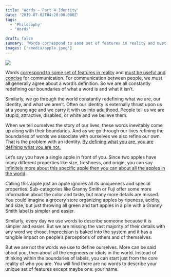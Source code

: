 ```yaml
---
title: 'Words — Part 4 Identity'
date: '2019-07-02T04:20:00.000Z'
tags:
  - 'Philosophy'
  - 'Words'

draft: false
summary: 'Words correspond to some set of features in reality and must be useful and concise for communication.'
images: ['/media/apple.jpeg']
---
```


![](/media/apple.jpeg)

Words [correspond to some set of features in reality](https://jsfuentes.com/posts/words-part-1-words-arent-real) and [must be useful and concise](https://jsfuentes.com/posts/words-part-2-communication-and-manipulation) for communication. For communication between people, we must all generally agree about a word’s definition. So we are all constantly redefining our boundaries of what a word is and what it isn’t.

Similarly, we go through the world constantly redefining what we are, our identity, and what we aren’t. Often our identity is externally thrust upon us at a young age and we carry it with us into adulthood. People tell us we are stupid, attractive, disabled, or white and we believe them.

When we tell ourselves the story of our lives, these words inevitably come up along with their boundaries. And as we go through our lives refining the boundaries of words we associate with ourselves we also refine our own. That is the problem with an identity. [By defining what you are, you are defining what you are not.](https://jsfuentes.com/posts/toxic-idea-1-find-yourself)

Let’s say you have a single apple in front of you. Since two apples have many different properties like size, freshness, and origin, you can say[ infinitely more about this specific apple then you can about all the apples in the world](https://www.lesswrong.com/posts/yDfxTj9TKYsYiWH5o/the-virtue-of-narrowness).

Calling this apple just an apple ignores all its uniqueness and special properties. Sub-categories like Granny Smith or Fuji offer some more information about the color and taste, but many more details are missed. You could imagine a grocery store organizing apples by ripeness, acidity, and size, but just throwing all green and tart apples in a pile with a Granny Smith label is simpler and easier.

Similarly, every day we use words to describe someone because it is simpler and easier. But we are missing the vast majority of their details with any word we chose. Imprecision is baked into the system and it has a tangible impact on people’s perceptions of others and of themselves.

But we are not the words we use to define ourselves. More can be said about you, then about all the engineers or idiots in the world. Instead of thinking within the boundaries of labels, you can start just from the core reality of who you are. You will find there are no words to describe your unique set of features except maybe one: your name.

